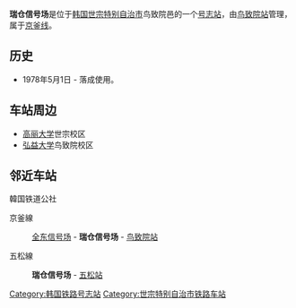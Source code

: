 {{朝鮮半島車站資訊
|公司色 = #0066b3
|文字色 = 
|站名 = 瑞仓信号场
|圖片 =Korail Gyeongbu Osong Line Seochang Station Rearside.jpg
|pxl = 
|圖片說明 =2009年的站舍
|車站編號 = 
|停站路線數 = 2
|所屬路線1 = [[京釜线|京釜线]]
|前一站1 = [[全东信号场|全东信号场]]
|前一站距離1 = 3.5
|後一站距離1 = 3.2
|後一站1 = [[鸟致院站|鸟致院]]
|距離1 = 126.1
|起點站1 = [[首尔站|首尔]]
|所屬路線2 = [[五松线|五松线]]
|前一站2 = 
|前一站距離2 =
|後一站距離2 = 4.6
|後一站2 = [[五松站|五松]]
|距離2 = 0.0
|起點站2 = 瑞仓信号场
|諺文 = 서창역
|朝鮮漢字 = 瑞倉驛
|文觀部式 =Seochang-yeok 
|馬-賴式 =Sŏch'ang-yŏk
|副站名 = 
|所屬公司 = [[韩国铁道公社|韩国铁道公社]]
|所在地 =[[世宗特别自治市|世宗特别自治市]]鸟致院邑世宗路2688
|車站構造 = 地面车站
|月台配置 = 
|啟用年月日 =1978年5月1日 
|廢站年月日 = 
|上下車人次 =
|統計年度 =
|轉車 = 
|備註 = 
|全寬備註 = 
}}

'''瑞仓信号场'''是位于[[韩国|韩国]][[世宗特别自治市|世宗特别自治市]]鸟致院邑的一个[[号志站|号志站]]，由[[鸟致院站|鸟致院站]]管理，属于[[京釜线|京釜线]]。

== 历史 ==
*1978年5月1日 - 落成使用。

== 车站周边 ==
*[[高丽大学|高丽大学]]世宗校区
*[[弘益大学|弘益大学]]鸟致院校区

== 邻近车站 ==
;韓国铁道公社
京釜線
:[[全东信号场|全东信号场]] - '''瑞仓信号场''' - [[鸟致院站|鸟致院站]]
五松線
:'''瑞仓信号场''' - [[五松站|五松站]]

{{京釜线}}
{{五松线}}

[[Category:韩国铁路号志站|Category:韩国铁路号志站]]
[[Category:世宗特别自治市铁路车站|Category:世宗特别自治市铁路车站]]